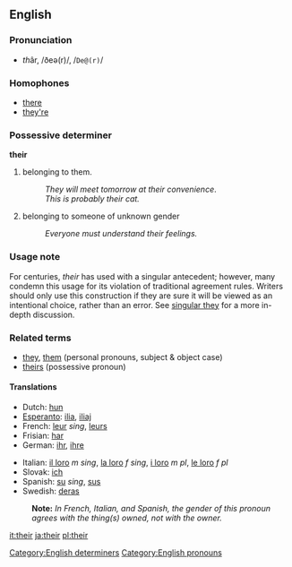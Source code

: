 ==English==

===Pronunciation===
*<i>th</i>âr, /ðeə(r)/, /<tt>De@(r)</tt>/

===Homophones===
*[[there]]
*[[they're]]

===Possessive determiner===
'''their'''
# belonging to them.
#:''They will meet tomorrow at their convenience''. 
#:''This is probably their cat.'' 
# belonging to someone of unknown gender
#:''Everyone must understand their feelings.''

===Usage note===
For centuries, ''their'' has used with a singular antecedent; however, many condemn this usage for its violation of traditional agreement rules. Writers should only use this construction if they are sure it will be viewed as an intentional choice, rather than an error. See [[w:Singular_they|singular they]] for a more in-depth discussion.

===Related terms===
*[[they]], [[them]] (personal pronouns, subject & object case)
*[[theirs]] (possessive pronoun)

====Translations====
{{top}}
*Dutch: [[hun]]
*[[Esperanto]]: [[ilia]], [[iliaj]]
*French: [[leur]] ''sing'', [[leurs]] {{p}}
*Frisian: [[har]]
*German: [[ihr]], [[ihre]]
{{mid}}
*Italian: [[il loro]] ''m sing'', [[la loro]] ''f sing'', [[i loro]] ''m pl'', [[le loro]] ''f pl''
*Slovak: [[ich#Slovak|ich]]
*Spanish: [[su]] ''sing'', [[sus]] {{p}}
*Swedish: [[deras]]
{{bottom}}
:'''Note:''' ''In French, Italian, and Spanish, the gender of this pronoun agrees with the thing(s) owned, not with the owner.''

[[Category:English determiners]]
[[Category:English pronouns]]

[[it:their]]
[[ja:their]]
[[pl:their]]